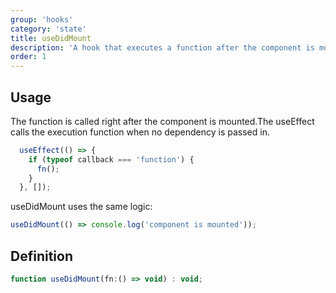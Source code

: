 ```yaml
---
group: 'hooks'
category: 'state'
title: useDidMount
description: 'A hook that executes a function after the component is mounted.'
order: 1
---
```


## Usage

The function is called right after the component is mounted.The useEffect calls the execution function when no dependency is passed in.

```js
  useEffect(() => {
    if (typeof callback === 'function') {
      fn();
    }
  }, []);
```

useDidMount uses the same logic:

```js
useDidMount(() => console.log('component is mounted'));
```

## Definition

```js
function useDidMount(fn:() => void) : void;
```
